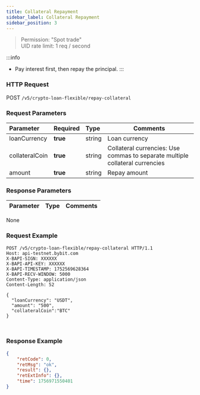 ```yaml
---
title: Collateral Repayment
sidebar_label: Collateral Repayment
sidebar_position: 3
---
```


> Permission: "Spot trade"<br/>
> UID rate limit: 1 req / second

:::info
* Pay interest first, then repay the principal.
:::

### HTTP Request
POST `/v5/crypto-loan-flexible/repay-collateral`

### Request Parameters
| Parameter | Required | Type | Comments|
|:----- |:-------|:-----|------ |
|loanCurrency |**true** |string |Loan currency|
|collateralCoin |**true** |string |Collateral currencies: Use commas to separate multiple collateral currencies|
|amount |**true** |string |Repay amount|

### Response Parameters
| Parameter | Type | Comments|
|:----- |:-----|----- |
None
### Request Example

<Tabs groupId="programming-languages">
<TabItem value="http" label="HTTP">

```http
POST /v5/crypto-loan-flexible/repay-collateral HTTP/1.1
Host: api-testnet.bybit.com
X-BAPI-SIGN: XXXXXX
X-BAPI-API-KEY: XXXXXX
X-BAPI-TIMESTAMP: 1752569628364
X-BAPI-RECV-WINDOW: 5000
Content-Type: application/json
Content-Length: 52

{
  "loanCurrency": "USDT",
  "amount": "500",
  "collateralCoin":"BTC"
}
```

</TabItem>
<TabItem value="python" label="Python">

```python

```

</TabItem>

<TabItem value="Node" label="Node.js">

```n4js

```

</TabItem>
</Tabs>

### Response Example

```json
{
    "retCode": 0,
    "retMsg": "ok",
    "result": {},
    "retExtInfo": {},
    "time": 1756971550401
}

```
